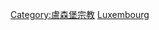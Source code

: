 {{Commons category|Christianity in Luxembourg}}

[[Category:盧森堡宗教|Category:盧森堡宗教]]
[[Category:歐洲各國基督教|Luxembourg]]